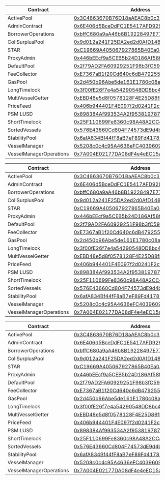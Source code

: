 
<Tabs>
  <TabItem value="table1" label="Arbitrum">

| Contract                | Address                                                                                                              |
| ----------------------- | -------------------------------------------------------------------------------------------------------------------- |
| ActivePool              | [0x3C4863670B76D18aAEAC8b0c399E5fB71190DD04](https://arbiscan.io/address/0x3c4863670b76d18aaeac8b0c399e5fb71190dd04) |
| AdminContract           | [0x6E406d5BceDdFC1E5417AFD9292cF2Ec1c1349ED](https://arbiscan.io/address/0x6E406d5BceDdFC1E5417AFD9292cF2Ec1c1349ED) |
| BorrowerOperations      | [0xbffC680a9aA46b8B19228497E77888dA6B944B2D](https://arbiscan.io/address/0xbffC680a9aA46b8B19228497E77888dA6B944B2D) |
| CollSurplusPool         | [0x9d012a241F25DA2ed2d0AfD148725A2A742cf1C6](https://arbiscan.io/address/0x9d012a241F25DA2ed2d0AfD148725A2A742cf1C6) |
| STAR                    | [0xC19669A405067927865B40Ea045a2baabbbe57f](https://arbiscan.io/address/0xC19669A405067927865B40Ea045a2baabbbe57f)   |
| ProxyAdmin              | [0x446bEEcf9a5CEB5b24D186Af58f8C83A9861039D](https://arbiscan.io/address/0x446bEEcf9a5CEB5b24D186Af58f8C83A9861039D) |
| DefaultPool             | [0x2f79AD2FA60929251F98b3fC59C5a5CA03224287](https://arbiscan.io/address/0x2f79AD2FA60929251F98b3fC59C5a5CA03224287) |
| FeeCollector            | [0xE7367aB1f20Cd640c6dB479255Be9f12745D0F43](https://arbiscan.io/address/0xE7367aB1f20Cd640c6dB479255Be9f12745D0F43) |
| GasPool                 | [0x2d450b96Abe5de161E1780c08aF55B2d3a5A741f](https://arbiscan.io/address/0x2d450b96Abe5de161E1780c08aF55B2d3a5A741f) |
| LongTimelock            | [0x3f00fE26f7e4a54290548DD8bc4a440c3fFB0FC9](https://arbiscan.io/address/0x3f00fE26f7e4a54290548DD8bc4a440c3fFB0FC9) |
| MultiVesselGetter       | [0xEBD48e5d8f0578128F4E25D88fF983D10E21A8D1](https://arbiscan.io/address/0xEBD48e5d8f0578128F4E25D88fF983D10E21A8D1) |
| PriceFeed               | [0x406b944401F4E097f2d0241F2cf596141EFB3d0D](https://arbiscan.io/address/0x406b944401F4E097f2d0241F2cf596141EFB3d0D) |
| PSM LUSD                | [0x898384Af993534A2f953819787D3e9519a4A077f](https://arbiscan.io/address/0x898384Af993534A2f953819787D3e9519a4A077f) |
| ShortTimelock           | [0x25F110699Fe8360c98A48A2CC42c3732328ACA8A](https://arbiscan.io/address/0x25F110699Fe8360c98A48A2CC42c3732328ACA8A) |
| SortedVessels           | [0x576E43660Cd804F74573dE9d4b26B3752e251a3f](https://arbiscan.io/address/0x576E43660Cd804F74573dE9d4b26B3752e251a3f) |
| StabilityPool           | [0x6afA834Bf44fF8aB7eF89Fd417853e9B13FBfB52](https://arbiscan.io/address/0x6afA834Bf44fF8aB7eF89Fd417853e9B13FBfB52) |
| VesselManager           | [0x5208c0c4c95A4636eFC403960969a4a4b4CCDFC5](https://arbiscan.io/address/0x5208c0c4c95A4636eFC403960969a4a4b4CCDFC5) |
| VesselManagerOperations | [0x7A004E02177DA08dF4e4eEC15a0F75Fb5DE6Af04](https://arbiscan.io/address/0x7A004E02177DA08dF4e4eEC15a0F75Fb5DE6Af04) |

  </TabItem>
  <TabItem value="table2" label="Polygon">

| Contract                | Address                                                                                                                  |
| ----------------------- | ------------------------------------------------------------------------------------------------------------------------ |
| ActivePool              | [0x3C4863670B76D18aAEAC8b0c399E5fB71190DD04](https://polygonscan.com/address/0x3c4863670b76d18aaeac8b0c399e5fb71190dd04) |
| AdminContract           | [0x6E406d5BceDdFC1E5417AFD9292cF2Ec1c1349ED](https://polygonscan.com/address/0x6E406d5BceDdFC1E5417AFD9292cF2Ec1c1349ED) |
| BorrowerOperations      | [0xbffC680a9aA46b8B19228497E77888dA6B944B2D](https://polygonscan.com/address/0xbffC680a9aA46b8B19228497E77888dA6B944B2D) |
| CollSurplusPool         | [0x9d012a241F25DA2ed2d0AfD148725A2A742cf1C6](https://polygonscan.com/address/0x9d012a241F25DA2ed2d0AfD148725A2A742cf1C6) |
| STAR                    | [0xC19669A405067927865B40Ea045a2baabbbe57f](https://polygonscan.com/address/0xC19669A405067927865B40Ea045a2baabbbe57f)   |
| ProxyAdmin              | [0x446bEEcf9a5CEB5b24D186Af58f8C83A9861039D](https://polygonscan.com/address/0x446bEEcf9a5CEB5b24D186Af58f8C83A9861039D) |
| DefaultPool             | [0x2f79AD2FA60929251F98b3fC59C5a5CA03224287](https://polygonscan.com/address/0x2f79AD2FA60929251F98b3fC59C5a5CA03224287) |
| FeeCollector            | [0xE7367aB1f20Cd640c6dB479255Be9f12745D0F43](https://polygonscan.com/address/0xE7367aB1f20Cd640c6dB479255Be9f12745D0F43) |
| GasPool                 | [0x2d450b96Abe5de161E1780c08aF55B2d3a5A741f](https://polygonscan.com/address/0x2d450b96Abe5de161E1780c08aF55B2d3a5A741f) |
| LongTimelock            | [0x3f00fE26f7e4a54290548DD8bc4a440c3fFB0FC9](https://polygonscan.com/address/0x3f00fE26f7e4a54290548DD8bc4a440c3fFB0FC9) |
| MultiVesselGetter       | [0xEBD48e5d8f0578128F4E25D88fF983D10E21A8D1](https://polygonscan.com/address/0xEBD48e5d8f0578128F4E25D88fF983D10E21A8D1) |
| PriceFeed               | [0x406b944401F4E097f2d0241F2cf596141EFB3d0D](https://polygonscan.com/address/0x406b944401F4E097f2d0241F2cf596141EFB3d0D) |
| PSM LUSD                | [0x898384Af993534A2f953819787D3e9519a4A077f](https://polygonscan.com/address/0x898384Af993534A2f953819787D3e9519a4A077f) |
| ShortTimelock           | [0x25F110699Fe8360c98A48A2CC42c3732328ACA8A](https://polygonscan.com/address/0x25F110699Fe8360c98A48A2CC42c3732328ACA8A) |
| SortedVessels           | [0x576E43660Cd804F74573dE9d4b26B3752e251a3f](https://polygonscan.com/address/0x576E43660Cd804F74573dE9d4b26B3752e251a3f) |
| StabilityPool           | [0x6afA834Bf44fF8aB7eF89Fd417853e9B13FBfB52](https://polygonscan.com/address/0x6afA834Bf44fF8aB7eF89Fd417853e9B13FBfB52) |
| VesselManager           | [0x5208c0c4c95A4636eFC403960969a4a4b4CCDFC5](https://polygonscan.com/address/0x5208c0c4c95A4636eFC403960969a4a4b4CCDFC5) |
| VesselManagerOperations | [0x7A004E02177DA08dF4e4eEC15a0F75Fb5DE6Af04](https://polygonscan.com/address/0x7A004E02177DA08dF4e4eEC15a0F75Fb5DE6Af04) |

  </TabItem>
  <TabItem value="table3" label="Base">

| Contract                | Address                                                                                                               |
| ----------------------- | --------------------------------------------------------------------------------------------------------------------- |
| ActivePool              | [0x3C4863670B76D18aAEAC8b0c399E5fB71190DD04](https://basescan.org/address/0x3c4863670b76d18aaeac8b0c399e5fb71190dd04) |
| AdminContract           | [0x6E406d5BceDdFC1E5417AFD9292cF2Ec1c1349ED](https://basescan.org/address/0x6E406d5BceDdFC1E5417AFD9292cF2Ec1c1349ED) |
| BorrowerOperations      | [0xbffC680a9aA46b8B19228497E77888dA6B944B2D](https://basescan.org/address/0xbffC680a9aA46b8B19228497E77888dA6B944B2D) |
| CollSurplusPool         | [0x9d012a241F25DA2ed2d0AfD148725A2A742cf1C6](https://basescan.org/address/0x9d012a241F25DA2ed2d0AfD148725A2A742cf1C6) |
| STAR                    | [0xC19669A405067927865B40Ea045a2baabbbe57f](https://basescan.org/address/0xC19669A405067927865B40Ea045a2baabbbe57f)   |
| ProxyAdmin              | [0x446bEEcf9a5CEB5b24D186Af58f8C83A9861039D](https://basescan.org/address/0x446bEEcf9a5CEB5b24D186Af58f8C83A9861039D) |
| DefaultPool             | [0x2f79AD2FA60929251F98b3fC59C5a5CA03224287](https://basescan.org/address/0x2f79AD2FA60929251F98b3fC59C5a5CA03224287) |
| FeeCollector            | [0xE7367aB1f20Cd640c6dB479255Be9f12745D0F43](https://basescan.org/address/0xE7367aB1f20Cd640c6dB479255Be9f12745D0F43) |
| GasPool                 | [0x2d450b96Abe5de161E1780c08aF55B2d3a5A741f](https://basescan.org/address/0x2d450b96Abe5de161E1780c08aF55B2d3a5A741f) |
| LongTimelock            | [0x3f00fE26f7e4a54290548DD8bc4a440c3fFB0FC9](https://basescan.org/address/0x3f00fE26f7e4a54290548DD8bc4a440c3fFB0FC9) |
| MultiVesselGetter       | [0xEBD48e5d8f0578128F4E25D88fF983D10E21A8D1](https://basescan.org/address/0xEBD48e5d8f0578128F4E25D88fF983D10E21A8D1) |
| PriceFeed               | [0x406b944401F4E097f2d0241F2cf596141EFB3d0D](https://basescan.org/address/0x406b944401F4E097f2d0241F2cf596141EFB3d0D) |
| PSM LUSD                | [0x898384Af993534A2f953819787D3e9519a4A077f](https://basescan.org/address/0x898384Af993534A2f953819787D3e9519a4A077f) |
| ShortTimelock           | [0x25F110699Fe8360c98A48A2CC42c3732328ACA8A](https://basescan.org/address/0x25F110699Fe8360c98A48A2CC42c3732328ACA8A) |
| SortedVessels           | [0x576E43660Cd804F74573dE9d4b26B3752e251a3f](https://basescan.org/address/0x576E43660Cd804F74573dE9d4b26B3752e251a3f) |
| StabilityPool           | [0x6afA834Bf44fF8aB7eF89Fd417853e9B13FBfB52](https://basescan.org/address/0x6afA834Bf44fF8aB7eF89Fd417853e9B13FBfB52) |
| VesselManager           | [0x5208c0c4c95A4636eFC403960969a4a4b4CCDFC5](https://basescan.org/address/0x5208c0c4c95A4636eFC403960969a4a4b4CCDFC5) |
| VesselManagerOperations | [0x7A004E02177DA08dF4e4eEC15a0F75Fb5DE6Af04](https://basescan.org/address/0x7A004E02177DA08dF4e4eEC15a0F75Fb5DE6Af04) |

  </TabItem>
</Tabs>
